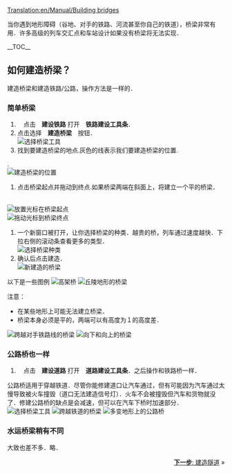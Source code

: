 [[Translation:en/Manual/Building bridges]]
{{zh/Manual/教程}}

当你遇到地形障碍（谷地、对手的铁路、河流甚至你自己的铁道），桥梁非常有用．许多高级的列车交汇点和车站设计如果没有桥梁将无法实现．　

__TOC__
== 如何建造桥梁？ ==
建造桥梁和建造铁路/公路，操作方法是一样的．

=== 简单桥梁 ===
#　点击　'''建设铁路''' 打开　'''铁路建设工具条'''．
# 点击选择　'''建造桥梁'''　按钮．<br/>[[File:en/Manual/BridgeTut1.png|none|frame|选择桥梁工具]]
# 找到要建造桥梁的地点.灰色的线表示我们要建造桥梁的位置.
.<br/>[[File:en/Manual/BridgeTut2.png|none|frame|建造桥梁的位置]]
# 点击桥梁起点并拖动到终点.如果桥梁两端在斜面上，将建立一个平的桥梁．
<br/>[[File:en/Manual/BridgeTut3.png|none|frame|放置光标在桥梁起点]]
<br/>[[File:en/Manual/BridgeTut4.png|none|frame|拖动光标到桥梁终点]]
# 一个新窗口被打开，让你选择桥梁的种类．越贵的桥，列车通过速度越快．下拉右侧的滚动条查看更多的类型．<br/>[[File:en/Manual/BridgeTut5.png|none|frame|选择桥梁种类]]
# 确认后点击建造．<br/>[[File:en/Manual/BridgeTut6.png|none|frame|新建造的桥梁]]
以下是一些图例
[[File:en/Manual/BridgeTut8.png|none|frame|高架桥]]
[[File:en/Manual/BridgeTut11.png|none|frame|丘陵地形的桥梁]]

注意：
*在某些地形上可能无法建立桥梁．
*桥梁本身必须是平的，两端可以有高度为１的高度差．
[[File:en/Manual/BridgeTut10.png|none|frame|跨越对手铁路线的桥梁]]
[[File:en/Manual/BridgeTut9.png|none|frame|向下和向上的桥梁]]

=== 公路桥也一样 ===
#　点击　'''建设道路''' 打开　'''道路建设工具条'''．之后操作和铁路桥一样．

公路桥适用于穿越铁道．尽管你能修建道口让汽车通过，但有可能因为汽车通过太慢导致被火车撞毁（道口无法建造信号灯）．火车不会被撞毁但汽车和货物就没了．修建公路桥的缺点是会减速，但可以在汽车下桥时加速部分．
[[File:en/Manual/BridgeTut14.png|none|frame|选择桥梁工具]]
[[File:en/Manual/BridgeTut12.png|none|frame|跨越铁道的桥梁]]
[[File:en/Manual/BridgeTut13.png|none|frame|多变地形上的公路桥]]

=== 水运桥梁稍有不同 ===
大致也差不多．略．

<span style="float: right">[[zh/Manual/教程/建造隧道|'''下一步''': 建造隧道]] &raquo;</span>